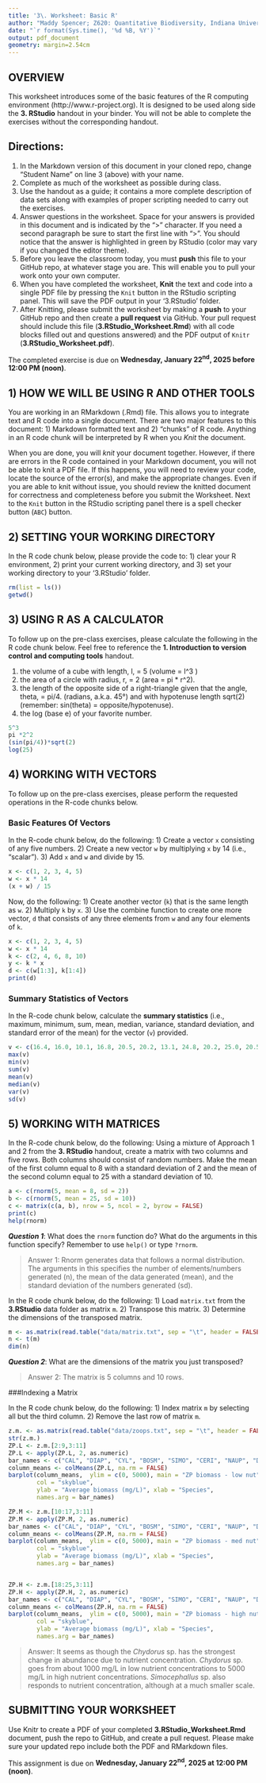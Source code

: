 ```yaml
---
title: '3\. Worksheet: Basic R'
author: "Maddy Spencer; Z620: Quantitative Biodiversity, Indiana University"
date: "`r format(Sys.time(), '%d %B, %Y')`"
output: pdf_document
geometry: margin=2.54cm
---
```


## OVERVIEW

This worksheet introduces some of the basic features of the R computing environment (http://www.r-project.org).
It is designed to be used along side the **3. RStudio** handout in your binder. 
You will not be able to complete the exercises without the corresponding handout.

## Directions:
1. In the Markdown version of this document in your cloned repo, change "Student Name" on line 3 (above) with your name.
2. Complete as much of the worksheet as possible during class.
3. Use the handout as a guide; it contains a more complete description of data sets along with examples of proper scripting needed to carry out the exercises.
4. Answer questions in the  worksheet.
Space for your answers is provided in this document and is indicated by the ">" character.
If you need a second paragraph be sure to start the first line with ">".
You should notice that the answer is highlighted in green by RStudio (color may vary if you changed the editor theme). 
5. Before you leave the classroom today, you must **push** this file to your GitHub repo, at whatever stage you are. This will enable you to pull your work onto your own computer.
6. When you have completed the worksheet, **Knit** the text and code into a single PDF file by pressing the `Knit` button in the RStudio scripting panel.
This will save the PDF output in your '3.RStudio' folder.
7. After Knitting, please submit the worksheet by making a **push** to your GitHub repo and then create a **pull request** via GitHub.
Your pull request should include this file (**3.RStudio_Worksheet.Rmd**) with all code blocks filled out and questions answered) and the PDF output of `Knitr`   
(**3.RStudio_Worksheet.pdf**).

The completed exercise is due on **Wednesday, January 22^nd^, 2025 before 12:00 PM (noon)**.

## 1) HOW WE WILL BE USING R AND OTHER TOOLS

You are working in an RMarkdown (.Rmd) file.
This allows you to integrate text and R code into a single document.
There are two major features to this document: 1) Markdown formatted text and 2) "chunks" of R code.
Anything in an R code chunk will be interpreted by R when you *Knit* the document.

When you are done, you will *knit* your document together.
However, if there are errors in the R code contained in your Markdown document, you will not be able to knit a PDF file. 
If this happens, you will need to review your code, locate the source of the error(s), and make the appropriate changes.
Even if you are able to knit without issue, you should review the knitted document for correctness and completeness before you submit the Worksheet. Next to the `Knit` button in the RStudio scripting panel there is a spell checker button (`ABC`) button.

## 2) SETTING YOUR WORKING DIRECTORY

In the R code chunk below, please provide the code to: 
1) clear your R environment,
2) print your current working directory, and
3) set your working directory to your '3.RStudio' folder. 

```r
rm(list = ls())
getwd()
```

## 3) USING R AS A CALCULATOR

To follow up on the pre-class exercises, please calculate the following in the R code chunk below. 
Feel free to reference the **1. Introduction to version control and computing tools** handout. 

1) the volume of a cube with length, l, = 5 (volume = l^3 )
2) the area of a circle with radius, r, = 2 (area = pi * r^2). 
3) the length of the opposite side of a right-triangle given that the angle, theta, = pi/4. (radians, a.k.a. 45°) and with hypotenuse length sqrt(2) (remember: sin(theta) = opposite/hypotenuse).
4) the log (base e) of your favorite number.

```r
5^3
pi *2^2
(sin(pi/4))*sqrt(2)
log(25)
```

## 4) WORKING WITH VECTORS

To follow up on the pre-class exercises, please perform the requested operations in the R-code chunks below.

### Basic Features Of Vectors

In the R-code chunk below, do the following: 
1) Create a vector `x` consisting of any five numbers.
2) Create a new vector `w` by multiplying `x` by 14 (i.e., "scalar").
3) Add `x` and `w` and divide by 15.

```r
x <- c(1, 2, 3, 4, 5)
w <- x * 14
(x + w) / 15
```

Now, do the following: 
1) Create another vector (`k`) that is the same length as `w`.
2) Multiply `k` by `x`.
3) Use the combine function to create one more vector, `d` that consists of any three elements from `w` and any four elements of `k`.

```r
x <- c(1, 2, 3, 4, 5)
w <- x * 14
k <- c(2, 4, 6, 8, 10)
y <- k * x
d <- c(w[1:3], k[1:4])
print(d)
```

### Summary Statistics of Vectors

In the R-code chunk below, calculate the **summary statistics** (i.e., maximum, minimum, sum, mean, median, variance, standard deviation, and standard error of the mean) for the vector (`v`) provided.

```r
v <- c(16.4, 16.0, 10.1, 16.8, 20.5, 20.2, 13.1, 24.8, 20.2, 25.0, 20.5, 30.5, 31.4, 27.1)
max(v)
min(v)
sum(v)
mean(v)
median(v)
var(v)
sd(v)
```

## 5) WORKING WITH MATRICES

In the R-code chunk below, do the following:
Using a mixture of Approach 1 and 2 from the **3. RStudio** handout, create a matrix with two columns and five rows.
Both columns should consist of random numbers.
Make the mean of the first column equal to 8 with a standard deviation of 2 and the mean of the second column equal to 25 with a standard deviation of 10.

```r
a <- c(rnorm(5, mean = 8, sd = 2))
b <- c(rnorm(5, mean = 25, sd = 10))
c <- matrix(c(a, b), nrow = 5, ncol = 2, byrow = FALSE)
print(c)
help(rnorm)
```

***Question 1***: What does the `rnorm` function do? 
What do the arguments in this function specify? 
Remember to use `help()` or type `?rnorm`.

> Answer 1: Rnorm generates data that follows a normal distribution. The arguments in this specifies the number of elements/numbers generated (n), the mean of the data generated (mean), and the standard deviation of the numbers generated (sd).


In the R code chunk below, do the following: 
1) Load `matrix.txt` from the **3.RStudio** data folder as matrix `m`.
2) Transpose this matrix.
3) Determine the dimensions of the transposed matrix.

```r
m <- as.matrix(read.table("data/matrix.txt", sep = "\t", header = FALSE))
n <- t(m)
dim(n)
```


***Question 2***: What are the dimensions of the matrix you just transposed?

> Answer 2: The matrix is 5 columns and 10 rows. 


###Indexing a Matrix

In the R code chunk below, do the following:
1) Index matrix `m` by selecting all but the third column.
2) Remove the last row of matrix `m`.

```r
z.m. <- as.matrix(read.table("data/zoops.txt", sep = "\t", header = FALSE))
str(z.m.)
ZP.L <- z.m.[2:9,3:11]
ZP.L <- apply(ZP.L, 2, as.numeric)
bar_names <- c("CAL", "DIAP", "CYL", "BOSM", "SIMO", "CERI", "NAUP", "DLUM", "CHYD")
column_means <- colMeans(ZP.L, na.rm = FALSE)
barplot(column_means,  ylim = c(0, 5000), main = "ZP biomass - low nut",
        col = "skyblue", 
        ylab = "Average biomass (mg/L)", xlab = "Species", 
        names.arg = bar_names)

ZP.M <- z.m.[10:17,3:11]
ZP.M <- apply(ZP.M, 2, as.numeric)
bar_names <- c("CAL", "DIAP", "CYL", "BOSM", "SIMO", "CERI", "NAUP", "DLUM", "CHYD")
column_means <- colMeans(ZP.M, na.rm = FALSE)
barplot(column_means,  ylim = c(0, 5000), main = "ZP biomass - med nut", 
        col = "skyblue", 
        ylab = "Average biomass (mg/L)", xlab = "Species", 
        names.arg = bar_names)


ZP.H <- z.m.[18:25,3:11]
ZP.H <- apply(ZP.H, 2, as.numeric)
bar_names <- c("CAL", "DIAP", "CYL", "BOSM", "SIMO", "CERI", "NAUP", "DLUM", "CHYD")
column_means <- colMeans(ZP.H, na.rm = FALSE)
barplot(column_means,  ylim = c(0, 5000), main = "ZP biomass - high nut", 
        col = "skyblue", 
        ylab = "Average biomass (mg/L)", xlab = "Species", 
        names.arg = bar_names)
```

>Answer: It seems as though the *Chydorus* sp. has the strongest change in abundance due to nutrient concentration. *Chydorus* sp. goes from about 1000 mg/L in low nutrient concentrations to 5000 mg/L in high nutrient concentrations. *Simocephallus* sp. also responds to nutrient concentration, although at a much smaller scale. 

## SUBMITTING YOUR WORKSHEET
Use Knitr to create a PDF of your completed **3.RStudio_Worksheet.Rmd** document, push the repo to GitHub, and create a pull request.
Please make sure your updated repo include both the PDF and RMarkdown files.

This assignment is due on **Wednesday, January 22^nd^, 2025 at 12:00 PM (noon)**.